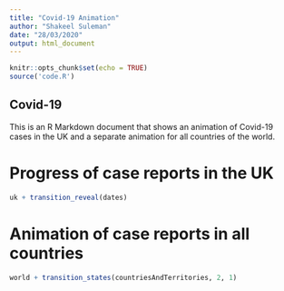 ```yaml
---
title: "Covid-19 Animation"
author: "Shakeel Suleman"
date: "28/03/2020"
output: html_document
---
```


```r
knitr::opts_chunk$set(echo = TRUE)
source('code.R')
```

## Covid-19

This is an R Markdown document that shows an animation of Covid-19 cases in the UK and a separate animation for all countries of the world. 

# Progress of case reports in the UK
```r
uk + transition_reveal(dates)
```

# Animation of case reports in all countries


```r
world + transition_states(countriesAndTerritories, 2, 1)
```


